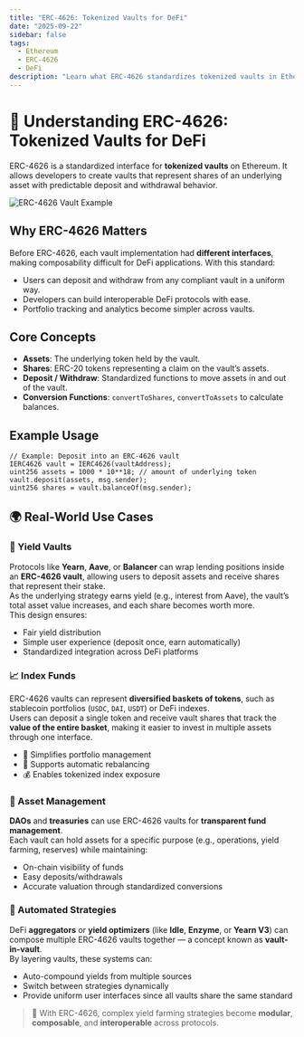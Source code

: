```yaml
---
title: "ERC-4626: Tokenized Vaults for DeFi"
date: "2025-09-22"
sidebar: false
tags:
  - Ethereum
  - ERC-4626
  - DeFi
description: "Learn what ERC-4626 standardizes tokenized vaults in Ethereum DeFi."
---
```


# 💎 Understanding ERC-4626: Tokenized Vaults for DeFi

ERC-4626 is a standardized interface for **tokenized vaults** on Ethereum. It allows developers to create vaults that represent shares of an underlying asset with predictable deposit and withdrawal behavior.

<div className="flex justify-center my-6">
  <img src="/logo.png" alt="ERC-4626 Vault Example" className="rounded-xl shadow-md w-1/3" />
</div>

## Why ERC-4626 Matters

Before ERC-4626, each vault implementation had **different interfaces**, making composability difficult for DeFi applications. With this standard:

- Users can deposit and withdraw from any compliant vault in a uniform way.
- Developers can build interoperable DeFi protocols with ease.
- Portfolio tracking and analytics become simpler across vaults.

## Core Concepts

- **Assets**: The underlying token held by the vault.
- **Shares**: ERC-20 tokens representing a claim on the vault’s assets.
- **Deposit / Withdraw**: Standardized functions to move assets in and out of the vault.
- **Conversion Functions**: `convertToShares`, `convertToAssets` to calculate balances.

## Example Usage

```solidity
// Example: Deposit into an ERC-4626 vault
IERC4626 vault = IERC4626(vaultAddress);
uint256 assets = 1000 * 10**18; // amount of underlying token
vault.deposit(assets, msg.sender);
uint256 shares = vault.balanceOf(msg.sender);
```

## 🌍 Real-World Use Cases

### 🏦 Yield Vaults
Protocols like **Yearn**, **Aave**, or **Balancer** can wrap lending positions inside an **ERC-4626 vault**, allowing users to deposit assets and receive shares that represent their stake.  
As the underlying strategy earns yield (e.g., interest from Aave), the vault’s total asset value increases, and each share becomes worth more.  
This design ensures:
- Fair yield distribution
- Simple user experience (deposit once, earn automatically)
- Standardized integration across DeFi platforms

### 📈 Index Funds
ERC-4626 vaults can represent **diversified baskets of tokens**, such as stablecoin portfolios (`USDC`, `DAI`, `USDT`) or DeFi indexes.  
Users can deposit a single token and receive vault shares that track the **value of the entire basket**, making it easier to invest in multiple assets through one interface.  
- 🧺 Simplifies portfolio management  
- 🔄 Supports automatic rebalancing  
- 💰 Enables tokenized index exposure  

### 🧭 Asset Management
**DAOs** and **treasuries** can use ERC-4626 vaults for **transparent fund management**.  
Each vault can hold assets for a specific purpose (e.g., operations, yield farming, reserves) while maintaining:
- On-chain visibility of funds  
- Easy deposits/withdrawals  
- Accurate valuation through standardized conversions

### 🤖 Automated Strategies
DeFi **aggregators** or **yield optimizers** (like **Idle**, **Enzyme**, or **Yearn V3**) can compose multiple ERC-4626 vaults together — a concept known as **vault-in-vault**.  
By layering vaults, these systems can:
- Auto-compound yields from multiple sources  
- Switch between strategies dynamically  
- Provide uniform user interfaces since all vaults share the same standard  

> 🧩 With ERC-4626, complex yield farming strategies become **modular**, **composable**, and **interoperable** across protocols.
